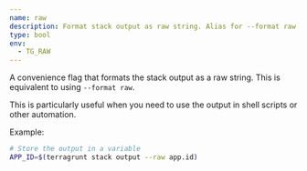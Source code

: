 ```yaml
---
name: raw
description: Format stack output as raw string. Alias for --format raw.
type: bool
env:
  - TG_RAW
---
```


A convenience flag that formats the stack output as a raw string. This is equivalent to using `--format raw`.

This is particularly useful when you need to use the output in shell scripts or other automation.

Example:

```bash
# Store the output in a variable
APP_ID=$(terragrunt stack output --raw app.id)
```
